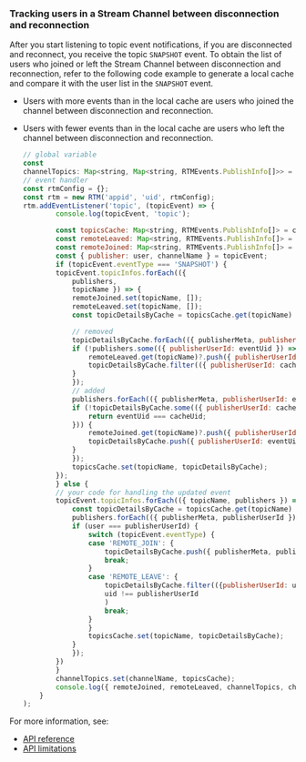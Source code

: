 <PlatformWrapper platform="web">

### Tracking users in a Stream Channel between disconnection and reconnection

After you start listening to topic event notifications, if you are disconnected and reconnect, you receive the topic `SNAPSHOT` event. To obtain the list of users who joined or left the Stream Channel between disconnection and reconnection, refer to the following code example to generate a local cache and compare it with the user list in the `SNAPSHOT` event.

* Users with more events than in the local cache are users who joined the channel between disconnection and reconnection.
* Users with fewer events than in the local cache are users who left the channel between disconnection and reconnection.

    ```js
    // global variable
    const
    channelTopics: Map<string, Map<string, RTMEvents.PublishInfo[]>> = new Map();
    // event handler
    const rtmConfig = {};
    const rtm = new RTM('appid', 'uid', rtmConfig);
    rtm.addEventListener('topic', (topicEvent) => {
            console.log(topicEvent, 'topic');

            const topicsCache: Map<string, RTMEvents.PublishInfo[]> = channelTopics.get(topicEvent.channelName) ?? new Map();
            const remoteLeaved: Map<string, RTMEvents.PublishInfo[]> = new Map();
            const remoteJoined: Map<string, RTMEvents.PublishInfo[]> = new Map();
            const { publisher: user, channelName } = topicEvent;
            if (topicEvent.eventType === 'SNAPSHOT') {
            topicEvent.topicInfos.forEach(({
                publishers,
                topicName }) => {
                remoteJoined.set(topicName, []);
                remoteLeaved.set(topicName, []);
                const topicDetailsByCache = topicsCache.get(topicName) ?? [];

                // removed
                topicDetailsByCache.forEach(({ publisherMeta, publisherUserId: targetUid }) => {
                if (!publishers.some(({ publisherUserId: eventUid }) => targetUid === eventUid)) {
                    remoteLeaved.get(topicName)?.push({ publisherUserId: targetUid, publisherMeta });
                    topicDetailsByCache.filter(({ publisherUserId: cacheUid }) => cacheUid !== targetUid);
                }
                });
                // added
                publishers.forEach(({ publisherMeta, publisherUserId: eventUid }) => {
                if (!topicDetailsByCache.some(({ publisherUserId: cacheUid }) => {
                    return eventUid === cacheUid;
                })) {
                    remoteJoined.get(topicName)?.push({ publisherUserId: eventUid, publisherMeta });
                    topicDetailsByCache.push({ publisherUserId: eventUid, publisherMeta })
                }
                });
                topicsCache.set(topicName, topicDetailsByCache);
            });
            } else {
            // your code for handling the updated event
            topicEvent.topicInfos.forEach(({ topicName, publishers }) => {
                const topicDetailsByCache = topicsCache.get(topicName) ?? [];
                publishers.forEach(({ publisherMeta, publisherUserId }) => {
                if (user === publisherUserId) {
                    switch (topicEvent.eventType) {
                    case 'REMOTE_JOIN': {
                        topicDetailsByCache.push({ publisherMeta, publisherUserId });
                        break;
                    }
                    case 'REMOTE_LEAVE': {
                        topicDetailsByCache.filter(({publisherUserId: uid}) =>
                        uid !== publisherUserId
                        )
                        break;
                    }
                    }
                    topicsCache.set(topicName, topicDetailsByCache);
                }
                });
            })
            }
            channelTopics.set(channelName, topicsCache);
            console.log({ remoteJoined, remoteLeaved, channelTopics, channelName }, 'topic diff for debug');
        }
    );
    ```

For more information, see:

- [<Vg k="MESS_SDK"/> API reference](/en/signaling/reference/api)
- [API limitations](/en/signaling/reference/limitations)

</PlatformWrapper>
